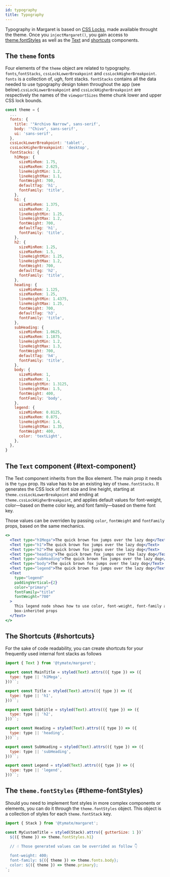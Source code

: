 ```yaml
---
id: typography
title: Typography
---
```


Typography in Margaret is based on [CSS Locks](https://blog.typekit.com/2016/08/17/flexible-typography-with-css-locks/), made available throught the theme. Once you `injectMargaret()`, you gain access to [theme.fontStyles](#theme-fontStyles) as well as the [Text](#text-component) and [shortcuts](#shortcuts) components.

## The `theme` fonts

Four elements of the `theme` object are related to typography. `fonts`,`fontStacks`, `cssLockLowerBreakpoint` and `cssLockHigherBreakpoint`. `fonts` is a collection of, _ugh_, font stacks. `fontStacks` contains all the data needed to use typography design token throughout the app (see below).`cssLockLowerBreakpoint` and `cssLockHigherBreakpoint` are respectively the names of the `viewportSizes` theme chunk lower and upper CSS lock bounds.

```js title="theme.js"
const theme = {
  ...
  fonts: {
    title: '"Archivo Narrow", sans-serif',
    body: '"Chivo", sans-serif',
    ui: 'sans-serif',
  },
  cssLockLowerBreakpoint: 'tablet',
  cssLockHigherBreakpoint: 'desktop',
  fontStacks: {
    h1Mega: {
      sizeMinRem: 1.75,
      sizeMaxRem: 2.625,
      lineHeightMin: 1.2,
      lineHeightMax: 1.1,
      fontWeight: 700,
      defaultTag: 'h1',
      fontFamily: 'title',
    },
    h1: {
      sizeMinRem: 1.375,
      sizeMaxRem: 2,
      lineHeightMin: 1.25,
      lineHeightMax: 1.2,
      fontWeight: 700,
      defaultTag: 'h1',
      fontFamily: 'title',
    },
    h2: {
      sizeMinRem: 1.25,
      sizeMaxRem: 1.5,
      lineHeightMin: 1.25,
      lineHeightMax: 1.2,
      fontWeight: 700,
      defaultTag: 'h2',
      fontFamily: 'title',
    },
    heading: {
      sizeMinRem: 1.125,
      sizeMaxRem: 1.25,
      lineHeightMin: 1.4375,
      lineHeightMax: 1.25,
      fontWeight: 700,
      defaultTag: 'h3',
      fontFamily: 'title',
    },
    subHeading: {
      sizeMinRem: 1.0625,
      sizeMaxRem: 1.1875,
      lineHeightMin: 1.2,
      lineHeightMax: 1.3,
      fontWeight: 700,
      defaultTag: 'h4',
      fontFamily: 'title',
    },
    body: {
      sizeMinRem: 1,
      sizeMaxRem: 1,
      lineHeightMin: 1.3125,
      lineHeightMax: 1.5,
      fontWeight: 400,
      fontFamily: 'body',
    },
    legend: {
      sizeMinRem: 0.8125,
      sizeMaxRem: 0.875,
      lineHeightMin: 1.4,
      lineHeightMax: 1.35,
      fontWeight: 400,
      color: 'textLight',
    },
  },
}
```

## The `Text` component {#text-component}

The Text component inherits from the Box element. The main prop it needs is the `type` prop. Its value has to be an existing key of `theme.fontStacks`. It generates the CSS lock of font size and line height, starting at `theme.cssLockLowerBreakpoint` and ending at `theme.cssLockHigherBreakpoint`, and applies default values for font-weight, color—based on theme color key, and font family—based on theme font key.

Those values can be overriden by passing `color`, `fontWeight` and `fontFamily` props, based on the same mechanics.

```jsx live
<>
  <Text type="h1Mega">The quick brown fox jumps over the lazy dog</Text>
  <Text type="h1">The quick brown fox jumps over the lazy dog</Text>
  <Text type="h2">The quick brown fox jumps over the lazy dog</Text>
  <Text type="heading">The quick brown fox jumps over the lazy dog</Text>
  <Text type="subHeading">The quick brown fox jumps over the lazy dog</Text>
  <Text type="body">The quick brown fox jumps over the lazy dog</Text>
  <Text type="legend">The quick brown fox jumps over the lazy dog</Text>
  <Text
    type="legend"
    paddingVertical={2}
    color="primary"
    fontFamily="title"
    fontWeight="700"
  >
    This legend node shows how to use color, font-weight, font-family and
    box-inherited props
  </Text>
</>
```

## The Shortcuts {#shortcuts}

For the sake of code readability, you can create shortcuts for your frequently used internal font stacks as follows

```jsx title="typography.js"
import { Text } from '@tymate/margaret';

export const MainTitle = styled(Text).attrs(({ type }) => ({
  type: type || 'h1Mega',
}))``;

export const Title = styled(Text).attrs(({ type }) => ({
  type: type || 'h1',
}))``;

export const Subtitle = styled(Text).attrs(({ type }) => ({
  type: type || 'h2',
}))``;

export const Heading = styled(Text).attrs(({ type }) => ({
  type: type || 'heading',
}))``;

export const SubHeading = styled(Text).attrs(({ type }) => ({
  type: type || 'subHeading',
}))``;

export const Legend = styled(Text).attrs(({ type }) => ({
  type: type || 'legend',
}))``;
```

## The `theme.fontStyles` {#theme-fontStyles}

Should you need to implement font styles in more complex components or elements, you can do it through the `theme.fontStyles` object. This object is a collection of styles for each `theme.fontStack` key.

```jsx
import { Stack } from '@tymate/margaret';

const MyCustomTitle = styled(Stack).attrs({ gutterSize: 1 })`
  ${({ theme }) => theme.fontStyles.h1}

  // ☝ Those generated values can be overrided as follow 👇
  
  font-weight: 400;
  font-family: ${({ theme }) => theme.fonts.body};
  color: ${({ theme }) => theme.primary};
`;
```

